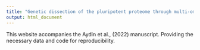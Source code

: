 ```yaml
---
title: "Genetic dissection of the pluripotent proteome through multi-omics data integration"
output: html_document
---
```



This website accompanies the Aydin et al., (2022) manuscript. Providing the necessary data and code for reproducibility.

